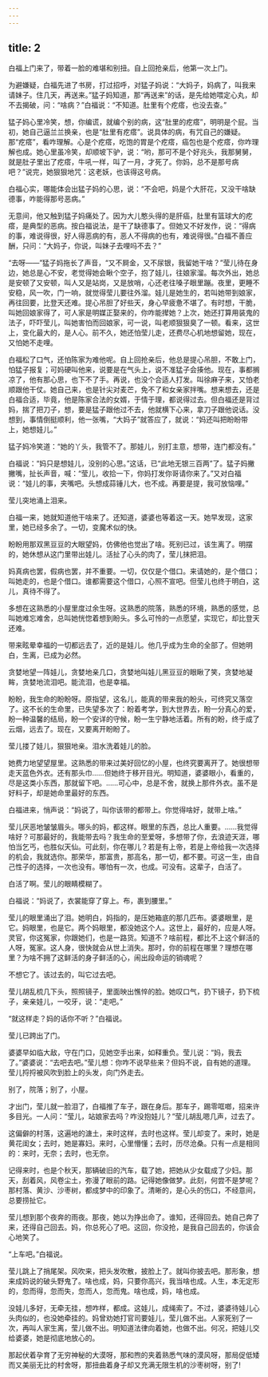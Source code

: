 ```yaml
---
---
---
```

title: 2
---



白福上门来了，带着一脸的难堪和别扭。自上回抢亲后，他第一次上门。

为避嫌疑，白福先进了书房，打过招呼，对猛子妈说：“大妈子，妈病了，叫我来请妹子。住几天，再送来。”猛子妈知道，那“再送来”的话，是先给她喂定心丸，却不去揭破，问：“啥病？”白福说：“不知道。肚里有个疙瘩，也没去查。”

猛子妈心里冷笑，想，你编谎，就编个别的病，这“肚里的疙瘩”，明明是个屁。当初，她自己逼兰兰换亲，也是“肚里有疙瘩”。说具体的病，有咒自己的嫌疑。那“疙瘩”，看咋理解。心是个疙瘩，吃饱的胃是个疙瘩，癌包也是个疙瘩，你咋理解也成。她心里虽冷笑，却顺坡下驴，说：“哟，那可不是个好兆头，我那舅舅，就是肚子里出了疙瘩，牛吼一样，叫了一月，才死了。你妈，总不是那号病吧？”说完，她狠狠地咒：这老妖，也该得这号病。

白福心实，哪能体会出猛子妈的心思，说：“不会吧，妈是个大肝花，又没干啥缺德事，咋能得那号恶病。”

无意间，他又触到猛子妈痛处了。因为大儿憨头得的是肝癌，肚里有篮球大的疙瘩，是典型的恶病。按白福说法，是干了缺德事了。但她又不好发作，说：“得病的事，难说得很，好人得恶病的有，恶人不得病的也有，难说得很。”白福不善应酬，只问：“大妈子，你说，叫妹子去哩吗不去？”

“去呀——”猛子妈拖长了声音，“又不屙金，又不尿银，我留她干啥？”莹儿待在身边，她总是心不安，老觉得她会瞅个空子，抱了娃儿，往娘家溜。每次外出，她总是安顿了又安顿，叫人又是站岗，又是放哨，心还老往嗓子眼里蹦。夜里，更睡不安稳，风一吹，门一响，就觉得莹儿要往外溜。娃儿是她生的，若叫她带到娘家，再往回要，比登天还难。提心吊胆了好些天，身心早疲惫不堪了。有时想，干脆，叫她回娘家得了，可人家是明媒正娶来的，你咋能撵她？上次，她还打算用装鬼的法子，吓吓莹儿，叫她害怕而回娘家，可一说，叫老顺狠狠臭了一顿。看来，这世上，变化最大的，是人心。前不久，她还怕莹儿走，还费尽心机地想留她，现在，又怕她不走哩。

白福松了口气，还怕陈家为难他呢。自上回抢亲后，他总是提心吊胆，不敢上门，怕猛子报复；可妈硬叫他来，说要是在气头上，说不准猛子会揍他。现在，事都搁凉了，他有那心思，也下不了手。再说，也没个合适人打发。叫徐麻子来，又怕老顺跟他干仗。她自己来，也是针尖对麦芒，免不了和女亲家拌嘴。想来想去，还是白福合适，毕竟，他是陈家合法的女婿，于情于理，都说得过去。但白福还是背过妈，揣了把刀子，想，要是猛子跟他过不去，他就横下心来，拿刀子跟他说话。没想到，事情倒挺顺利，他一张嘴，“大妈子”就答应了，就说：“妈还叫把盼盼带上，她想娃儿。”

猛子妈冷笑道：“她的丫头，我管不了。那娃儿，别打主意，想带，连门都没有。”

白福说：“妈只是想娃儿，没别的心思。”这话，已“此地无银三百两”了。猛子妈撇撇嘴，扯长声音，喊：“莹儿，收拾一下，你妈打发你哥请你来了。”又对白福说：“娃儿的事，夹嘴吧。头想成蒜锤儿大，也不成。再要是提，我可放恼哩。”

莹儿突地涌上泪来。

白福一来，她就知道他干啥来了。还知道，婆婆也等着这一天。她早发现，这家里，她已经多余了。一切，变魔术似的快。

盼盼用那双黑豆豆的大眼望妈，仿佛他也觉出了啥。死别已过，该生离了。明摆的，她休想从这门里带出娃儿。活扯了心头的肉了，莹儿抹把泪。

妈真病也罢，假病也罢，并不重要。一切，仅仅是个借口。来请她的，是个借口；叫她走的，也是个借口。谁都需要这个借口，心照不宣吧。但莹儿也终于明白，这儿，真待不得了。

多想在这熟悉的小屋里度过余生呀。这熟悉的院落，熟悉的环境，熟悉的感觉，总叫她难忘难舍，总叫她恍惚着想到盼头。多么可怜的一点愿望，实现它，却比登天还难。

带来眩晕幸福的一切都远去了，近的是娃儿。他几乎成为生命的全部了。但她明白，生离，已成为必然。

贪婪地望一阵娃儿，贪婪地亲几口，贪婪地叫娃儿黑豆豆的眼瞅了笑，贪婪地凝眸，贪婪地流泪吧。能流泪，也是幸福。

盼盼，我生命的盼盼呀。原指望，这名儿，能真的带来我的盼头，可终究又落空了。这不长的生命里，已失望多次了：盼着考学，到大世界去，盼一分真心的爱，盼一种温馨的结局，盼一个安详的守候，盼一生宁静地活着。所有的盼，终于成了云烟，远去了。现在，又要离开盼盼了。

莹儿搂了娃儿，狠狠地亲。泪水洗着娃儿的脸。

她费力地望望屋里。这熟悉的带来过美好回忆的小屋，也终究要离开了。她很想带走天蓝色外衣。还有那头巾……但她终于移开目光。明知道，婆婆眼小，看重的，尽是这类小东西，那就留下吧。……可心中，总是不舍，就换上那件外衣。虽不是好料子，却是她命里最好的东西。

白福进来，悄声说：“妈说了，叫你该带的都带上。你觉得啥好，就带上啥。”

莹儿厌恶地皱皱眉头。哪头的妈，都这样。眼里的东西，总比人重要。……我觉得啥好？可那最好的，我能带去吗？我生命的至爱呀，多想带了你，去浪迹天涯，哪怕当乞丐，也胜似天仙。可此刻，你在哪儿？若是有上帝，若是上帝给我一次选择的机会，我就选你。那荣华，那富贵，那高名，那一切，都不要。可这一生，由自己性子的选择，一次也没有。哪怕有一次，也成。可没有。这辈子，白活了。

白活了啊。莹儿的眼睛模糊了。

白福说：“妈说了，衣裳能穿了穿上。布，裹到腰里。”

莹儿的眼里涌出了泪。她明白，妈指的，是压她箱底的那几匹布。婆婆眼里，是它。妈眼里，也是它。两个妈眼里，都没她这个人。这世上，最好的，应是人呀。灵官，你这冤家，你跟她们，也是一路货。知道不？啥前程，都比不上这个鲜活的人呀，冤家。这人身，很快就会从世上消失。那时，你的前程在哪里？理想在哪里？为啥不拥了这鲜活的身子鲜活的心，闹出段命运的销魂呢？

不想它了。该过去的，叫它过去吧。

莹儿胡乱梳几下头，照照镜子，里面映出憔悴的脸。她叹口气，扔下镜子，扔下梳子，亲亲娃儿，一咬牙，说：“走吧。”

“就这样走？妈的话你不听？”白福说。

莹儿已跨出了门。

婆婆早如临大敌，守在门口，见她空手出来，如释重负。莹儿说：“妈，我去了。”婆婆说：“去吧去吧。”莹儿想：你咋不说早些来？但妈不说，自有她的道理。莹儿捋捋被风吹到脸上的头发，向门外走去。

别了，院落；别了，小屋。

才出门，莹儿就一脸泪了，白福推了车子，跟在身后。那车子，踢零哐啷，招来许多目光。一人问：“莹儿，站娘家去吗？咋没抱娃儿？”莹儿胡乱嗯几声，过去了。

这偏僻的村落，这遍地的溏土，来时这样，去时也这样。莹儿却变了。来时，她是黄花闺女；去时，她是寡妇。来时，心里懵懂；去时，历尽沧桑。只有一点是相同的：来时，无奈；去时，也无奈。

记得来时，也是个秋天，那辆破旧的汽车，载了她，把她从少女载成了少妇。那天，刮着风，风卷尘土，弥漫了眼前的路。记得她像做梦。此刻，何尝不是梦呢？那村落、黄沙、沙枣树，都成梦中的印象了。清晰的，是心头的伤口，不经意间，总要捞扯它。

莹儿想到那个夜奔的雨夜。那夜，她以为挣出命了。谁知，还得回去。她自己奔了来，还得自己回去。妈，你总死心了吧。这回，你没抢，是我自己回去的，你该会心地笑了。

“上车吧。”白福说。

莹儿跳上了捎尾架。风吹来，把头发吹散，披脸上了。就叫你披去吧。那形象，想来成妈说的破头野鬼了。啥也成，妈，只要你高兴，我当啥也成。人生，本无定形的，忽而得，忽而失，忽而人，忽而鬼。啥也成，妈，啥也成。

没娃儿多好，无牵无挂，想咋样，都成。这娃儿，成绳索了。不过，婆婆待娃儿心头肉似的，也没她牵挂的。妈曾劝她打官司要娃儿，莹儿做不出。人家死别了一次，再叫人家生离，莹儿做不出。明知道法律向着她，也做不出。何况，把娃儿交给婆婆，她是彻底地放心的。

那起伏着孕育了无穷神秘的大漠呀，那和煦的夹着熟悉气味的漠风呀，那局促低矮而又美丽无比的村舍呀，那扭曲着身子却又充满无限生机的沙枣树呀，别了!